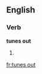 ==English==

===Verb===
'''tunes out'''

# {{en-third-person singular of|tune out}}

[[fr:tunes out]]